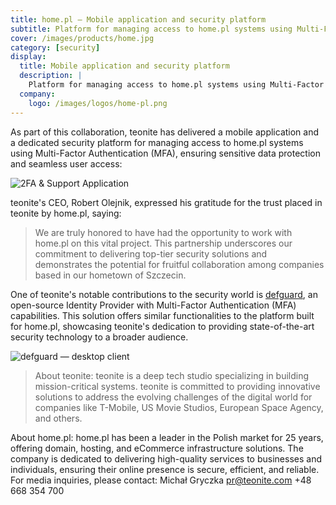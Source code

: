 ```yaml
---
title: home.pl — Mobile application and security platform
subtitle: Platform for managing access to home.pl systems using Multi-Factor Authentication (MFA), ensuring sensitive data protection and seamless user access 
cover: /images/products/home.jpg
category: [security]
display:
  title: Mobile application and security platform
  description: |
    Platform for managing access to home.pl systems using Multi-Factor Authentication (MFA), ensuring sensitive data protection and seamless user access
  company:
    logo: /images/logos/home-pl.png
---
```


<Book text="Our Security Approach" href="https://pitch.com/v/security-approach-svqrg4" />

As part of this collaboration, teonite has delivered a mobile application and a dedicated security platform for managing access to home.pl systems using Multi-Factor Authentication (MFA), ensuring sensitive data protection and seamless user access:

![2FA & Support Application](/images/blog/home-app-mid.png)

teonite's CEO, Robert Olejnik, expressed his gratitude for the trust placed in teonite by home.pl, saying:

> We are truly honored to have had the opportunity to work with home.pl on 
> this vital project. This partnership underscores our commitment to 
> delivering top-tier security solutions and demonstrates the potential 
> for fruitful collaboration among companies based in our hometown of 
> Szczecin.

One of teonite's notable contributions to the security world is [defguard](https://defguard.net/?ref=teonite.com), an open-source Identity Provider with Multi-Factor Authentication (MFA) capabilities. This solution offers similar functionalities to the platform built for home.pl, showcasing teonite's dedication to providing state-of-the-art security technology to a broader audience.

![defguard — desktop client](/images/blog/defguard-main-screen.png)

> About teonite: teonite is a deep tech studio specializing in building mission-critical systems.
> teonite is committed to providing innovative solutions to address the evolving challenges of the
> digital world for companies like T-Mobile, US Movie Studios, European Space Agency, and others.

About home.pl: home.pl has been a leader in the Polish market for 25 years, offering domain, hosting, and eCommerce infrastructure solutions. The company is dedicated to delivering high-quality services to businesses and individuals, ensuring their online presence is secure, efficient, and reliable.
<Divider />
For media inquiries, please contact: Michał Gryczka [pr@teonite.com](mailto:pr@teonite.com) +48 668 354 700